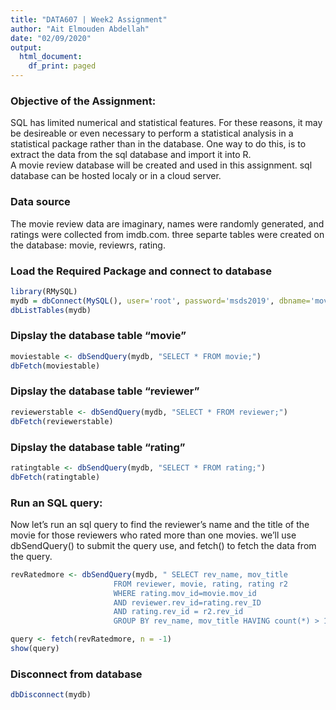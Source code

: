 ```yaml
---
title: "DATA607 | Week2 Assignment"
author: "Ait Elmouden Abdellah"
date: "02/09/2020"
output:
  html_document:
    df_print: paged
---
```



### Objective of the Assignment:

SQL has limited numerical and statistical features. For these reasons, it
may be desireable or even necessary to perform a statistical analysis in a
statistical package rather than in the database. One way to do this, is to
extract the data from the sql database and import it into R.   
A movie review database will be created and used in this assignment. sql database can be hosted localy or in a cloud server. 


### Data source 

The movie review data are imaginary, names were randomly generated, and ratings were collected from imdb.com. three separte tables were created on the database: movie, reviewrs, rating.

### Load the Required Package and connect to database

```r
library(RMySQL)
mydb = dbConnect(MySQL(), user='root', password='msds2019', dbname='moviedb', host='localhost')
dbListTables(mydb)
```

### Dipslay the database table "movie"

```r
moviestable <- dbSendQuery(mydb, "SELECT * FROM movie;")
dbFetch(moviestable)
```

### Dipslay the database table "reviewer"

```r
reviewerstable <- dbSendQuery(mydb, "SELECT * FROM reviewer;")
dbFetch(reviewerstable)
```

### Dipslay the database table "rating"

```r
ratingtable <- dbSendQuery(mydb, "SELECT * FROM rating;")
dbFetch(ratingtable)
```

### Run an SQL query:

Now let's run an sql query to find the reviewer's name and the title of the movie for those reviewers who rated more than one movies. we'll use dbSendQuery() to submit the query use, and fetch() to fetch the data from the query.

```r

revRatedmore <- dbSendQuery(mydb, " SELECT rev_name, mov_title 
                       FROM reviewer, movie, rating, rating r2 
                       WHERE rating.mov_id=movie.mov_id 
                       AND reviewer.rev_id=rating.rev_ID 
                       AND rating.rev_id = r2.rev_id 
                       GROUP BY rev_name, mov_title HAVING count(*) > 1;")

query <- fetch(revRatedmore, n = -1)
show(query)

```

### Disconnect from database

```r
dbDisconnect(mydb)
```

